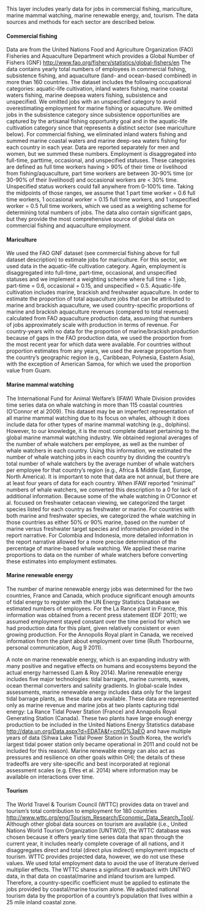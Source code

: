 This layer includes yearly data for jobs in commercial fishing, mariculture, marine mammal watching, marine renewable energy, and, tourism. The data sources and methods for each sector are described below.

#### Commercial fishing
Data are from the United Nations Food and Agriculture Organization (FAO) Fisheries and Aquaculture Department which provides a Global Number of Fishers (GNF) [http://www.fao.org/fishery/statistics/global-fishers/en](http://www.fao.org/fishery/statistics/global-fishers/en.) The data contains yearly total numbers of employees in commercial fishing, subsistence fishing, and aquaculture (land- and ocean-based combined) in more than 160 countries. The dataset includes the following occupational categories: aquatic-life cultivation, inland waters fishing, marine coastal waters fishing, marine deepsea waters fishing, subsistence and unspecified. We omitted jobs with an unspecified category to avoid overestimating employment for marine fishing or aquaculture. We omitted jobs in the subsistence category since subsistence opportunities are captured by the artisanal fishing opportunity goal and in the aquatic-life cultivation category since that represents a distinct sector (see mariculture below). For commercial fishing, we eliminated inland waters fishing and summed marine coastal waters and marine deep-sea waters fishing for each country in each year. Data are reported separately for men and women, but we summed these numbers. Employment is disaggregated into full-time, parttime, occasional, and unspecified statuses. These categories are defined as full time workers having > 90% of their time or livelihood from fishing/aquaculture, part time workers are between 30-90% time (or 30-90% of their livelihood) and occasional workers are < 30% time. Unspecified status workers could fall anywhere from 0-100% time. Taking the midpoints of those ranges, we assume that 1 part time worker = 0.6 full time workers, 1 occasional worker = 0.15 full time workers, and 1 unspecified worker = 0.5 full time workers, which we used as a weighting scheme for determining total numbers of jobs.  The data also contain significant gaps, but they provide the most comprehensive source of global data on commercial fishing and aquaculture employment.

#### Mariculture
We used the FAO GNF dataset (see commercial fishing above for full dataset description) to estimate jobs for mariculture. For this sector, we used data in the aquatic-life cultivation category. Again, employment is disaggregated into full-time, part-time, occasional, and unspecified statuses and we implement a weighting scheme where full time = 1 job, part-time = 0.6, occasional = 0.15, and unspecified = 0.5. Aquatic-life cultivation includes marine, brackish and freshwater aquaculture. In order to estimate the proportion of total aquaculture jobs that can be attributed to marine and brackish aquaculture, we used country-specific proportions of marine and brackish aquaculture revenues (compared to total revenues) calculated from FAO aquaculture production data, assuming that numbers of jobs approximately scale with production in terms of revenue. For country-years with no data for the proportion of marine/brackish production because of gaps in the FAO production data, we used the proportion from the most recent year for which data were available. For countries without proportion estimates from any years, we used the average proportion from the country’s geographic region (e.g., Caribbean, Polynesia, Eastern Asia), with the exception of American Samoa, for which we used the proportion value from Guam.

#### Marine mammal watching
The International Fund for Animal Welfare’s (IFAW) Whale Division provides time series data on whale watching in more than 115 coastal countries (O'Connor et al 2009). This dataset may be an imperfect representation of all marine mammal watching due to its focus on whales, although it does include data for other types of marine mammal watching (e.g., dolphins). However, to our knowledge, it is the most complete dataset pertaining to the global marine mammal watching industry. We obtained regional averages of the number of whale watchers per employee, as well as the number of whale watchers in each country. Using this information, we estimated the number of whale watching jobs in each country by dividing the country’s total number of whale watchers by the average number of whale watchers per employee for that country’s region (e.g., Africa & Middle East, Europe, North America). It is important to note that data are not annual, but there are at least four years of data for each country.
When IFAW reported “minimal” numbers of whale watchers, we converted this description to a 0 for lack of additional information. Because some of the whale watching in O’Connor et al. focused on freshwater cetacean viewing, we categorized the target species listed for each country as freshwater or marine. For countries with both marine and freshwater species, we categorized the whale watching in those countries as either 50% or 90% marine, based on the number of marine versus freshwater target species and information provided in the report narrative. For Colombia and Indonesia, more detailed information in the report narrative allowed for a more precise determination of the percentage of marine-based whale watching. We applied these marine proportions to data on the number of whale watchers before converting these estimates into employment estimates.

#### Marine renewable energy
The number of marine renewable energy jobs was determined for the two countries, France and Canada, which produce significant enough amounts of tidal energy to register with the UN Energy Statistics Database we estimated numbers of employees. For the La Rance plant in France, this information was obtained from a recent press statement (EDF 2011); we assumed employment stayed constant over the time period for which we had production data for this plant, given relatively consistent or even growing production. For the Annopolis Royal plant in Canada, we received information from the plant about employment over time (Ruth Thorbourne, personal communication, Aug 9 2011).

A note on marine renewable energy, which is an expanding industry with many positive and negative effects on humans and ecosystems beyond the actual energy harnessed (Lam & Roy 2014). Marine renewable energy includes five major technologies: tidal barrages, marine currents, waves, ocean thermal converters and salinity gradients. In global-scale Index assessments, marine renewable energy includes data only for the largest tidal barrage plants, as these data are available. These data are represented only as marine revenue and marine jobs at two plants capturing tidal energy: La Rance Tidal Power Station (France) and Annapolis Royal Generating Station (Canada). These two plants have large enough energy production to be included in the United Nations Energy Statistics database [http://data.un.org/Data.aspx?d=EDATA&f=cmID%3aEO](http://data.un.org/Data.aspx?d=EDATA&f=cmID%3aEO) and have multiple years of data (Sihwa Lake Tidal Power Station in South Korea, the world's largest tidal power station only became operational in 2011 and could not be included for this reason). Marine renewable energy can also act as pressures and resilience on other goals within OHI; the details of these tradeoffs are very site-specific and best incorporated at regional assessment scales (e.g. Elfes et al. 2014) where information may be available on interactions over time.

#### Tourism
The World Travel & Tourism Council (WTTC) provides data on travel and tourism’s total contribution to employment for 180 countries [http://www.wttc.org/eng/Tourism_Research/Economic_Data_Search_Tool/](http://www.wttc.org/eng/Tourism_Research/Economic_Data_Search_Tool/). Although other global data sources on tourism are available (i.e., United Nations World Tourism Organization [UNTWO]), the WTTC database was chosen because it offers yearly time series data that span through the current year, it includes nearly complete coverage of all nations, and it disaggregates direct and total (direct plus indirect) employment impacts of tourism. WTTC provides projected data, however, we do not use these values. We used total employment data to avoid the use of literature derived multiplier effects. The WTTC shares a significant drawback with UNTWO data, in that data on coastal/marine and inland tourism are lumped. Therefore, a country-specific coefficient must be applied to estimate the jobs provided by coastal/marine tourism alone. We adjusted national tourism data by the proportion of a country’s population that lives within a 25 mile inland coastal zone.